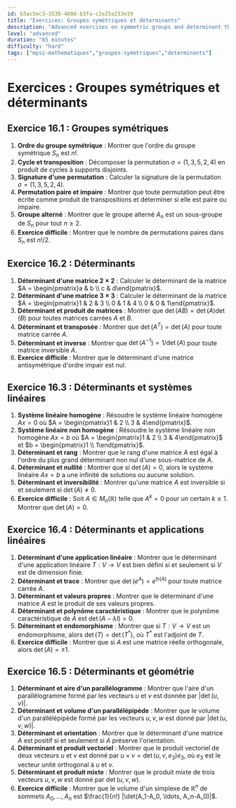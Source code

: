 ```yaml
---
id: b3ac5ec3-3539-460d-b3fa-c2e25a233e19
title: "Exercices: Groupes symétriques et déterminants"
description: "Advanced exercises on symmetric groups and determinant theory"
level: "advanced"
duration: "65 minutes"
difficulty: "hard"
tags: ["mpsi-mathematiques","groupes-symetriques","determinants"]
---
```


# Exercices : Groupes symétriques et déterminants

## Exercice 16.1 : Groupes symétriques

1. **Ordre du groupe symétrique** : Montrer que l'ordre du groupe symétrique $S_n$ est $n!$.
2. **Cycle et transposition** : Décomposer la permutation $\sigma = (1,3,5,2,4)$ en produit de cycles à supports disjoints.
3. **Signature d'une permutation** : Calculer la signature de la permutation $\sigma = (1,3,5,2,4)$.
4. **Permutation paire et impaire** : Montrer que toute permutation peut être écrite comme produit de transpositions et déterminer si elle est paire ou impaire.
5. **Groupe alterné** : Montrer que le groupe alterné $A_n$ est un sous-groupe de $S_n$ pour tout $n \geq 2$.
6. **Exercice difficile** : Montrer que le nombre de permutations paires dans $S_n$ est $n!/2$.

## Exercice 16.2 : Déterminants

1. **Déterminant d'une matrice $2 \times 2$** : Calculer le déterminant de la matrice $A = \begin{pmatrix}a & b \\ c & d\end{pmatrix}$.
2. **Déterminant d'une matrice $3 \times 3$** : Calculer le déterminant de la matrice $A = \begin{pmatrix}1 & 2 & 3 \\ 0 & 1 & 4 \\ 0 & 0 & 1\end{pmatrix}$.
3. **Déterminant et produit de matrices** : Montrer que $\det(AB) = \det(A)\det(B)$ pour toutes matrices carrées $A$ et $B$.
4. **Déterminant et transposée** : Montrer que $\det(A^T) = \det(A)$ pour toute matrice carrée $A$.
5. **Déterminant et inverse** : Montrer que $\det(A^{-1}) = 1/\det(A)$ pour toute matrice inversible $A$.
6. **Exercice difficile** : Montrer que le déterminant d'une matrice antisymétrique d'ordre impair est nul.

## Exercice 16.3 : Déterminants et systèmes linéaires

1. **Système linéaire homogène** : Résoudre le système linéaire homogène $Ax = 0$ où $A = \begin{pmatrix}1 & 2 \\ 3 & 4\end{pmatrix}$.
2. **Système linéaire non homogène** : Résoudre le système linéaire non homogène $Ax = b$ où $A = \begin{pmatrix}1 & 2 \\ 3 & 4\end{pmatrix}$ et $b = \begin{pmatrix}1 \\ 1\end{pmatrix}$.
3. **Déterminant et rang** : Montrer que le rang d'une matrice $A$ est égal à l'ordre du plus grand déterminant non nul d'une sous-matrice de $A$.
4. **Déterminant et nullité** : Montrer que si $\det(A) = 0$, alors le système linéaire $Ax = b$ a une infinité de solutions ou aucune solution.
5. **Déterminant et inversibilité** : Montrer qu'une matrice $A$ est inversible si et seulement si $\det(A) \neq 0$.
6. **Exercice difficile** : Soit $A \in M_n(\mathbb{R})$ telle que $A^k = 0$ pour un certain $k \geq 1$. Montrer que $\det(A) = 0$.

## Exercice 16.4 : Déterminants et applications linéaires

1. **Déterminant d'une application linéaire** : Montrer que le déterminant d'une application linéaire $T : V \to V$ est bien défini si et seulement si $V$ est de dimension finie.
2. **Déterminant et trace** : Montrer que $\det(e^A) = e^{\mathrm{tr}(A)}$ pour toute matrice carrée $A$.
3. **Déterminant et valeurs propres** : Montrer que le déterminant d'une matrice $A$ est le produit de ses valeurs propres.
4. **Déterminant et polynôme caractéristique** : Montrer que le polynôme caractéristique de $A$ est $\det(A - \lambda I) = 0$.
5. **Déterminant et endomorphisme** : Montrer que si $T : V \to V$ est un endomorphisme, alors $\det(T) = \det(T^*)$, où $T^*$ est l'adjoint de $T$.
6. **Exercice difficile** : Montrer que si $A$ est une matrice réelle orthogonale, alors $\det(A) = \pm 1$.

## Exercice 16.5 : Déterminants et géométrie

1. **Déterminant et aire d'un parallélogramme** : Montrer que l'aire d'un parallélogramme formé par les vecteurs $u$ et $v$ est donnée par $|\det(u, v)|$.
2. **Déterminant et volume d'un parallélépipède** : Montrer que le volume d'un parallélépipède formé par les vecteurs $u, v, w$ est donné par $|\det(u, v, w)|$.
3. **Déterminant et orientation** : Montrer que le déterminant d'une matrice $A$ est positif si et seulement si $A$ préserve l'orientation.
4. **Déterminant et produit vectoriel** : Montrer que le produit vectoriel de deux vecteurs $u$ et $v$ est donné par $u \times v = \det(u, v, e_3) e_3$, où $e_3$ est le vecteur unité orthogonal à $u$ et $v$.
5. **Déterminant et produit mixte** : Montrer que le produit mixte de trois vecteurs $u, v, w$ est donné par $\det(u, v, w)$.
6. **Exercice difficile** : Montrer que le volume d'un simplexe de $\mathbb{R}^n$ de sommets $A_0, \ldots, A_n$ est $\frac{1}{n!} |\det(A_1-A_0, \ldots, A_n-A_0)|$.
